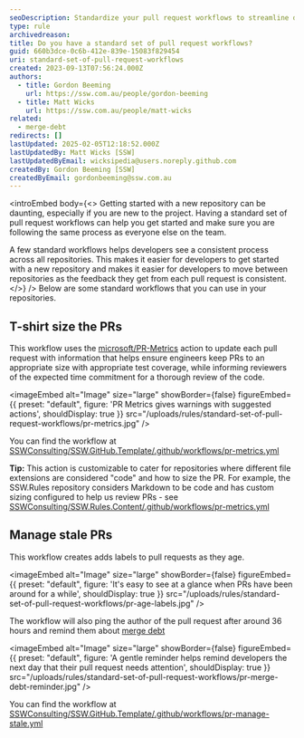 ```yaml
---
seoDescription: Standardize your pull request workflows to streamline development and ensure consistency across repositories with our tried-and-tested approaches.
type: rule
archivedreason:
title: Do you have a standard set of pull request workflows?
guid: 660b3dce-0c6b-412e-839e-15083f829454
uri: standard-set-of-pull-request-workflows
created: 2023-09-13T07:56:24.000Z
authors:
  - title: Gordon Beeming
    url: https://ssw.com.au/people/gordon-beeming
  - title: Matt Wicks
    url: https://ssw.com.au/people/matt-wicks
related:
  - merge-debt
redirects: []
lastUpdated: 2025-02-05T12:18:52.000Z
lastUpdatedBy: Matt Wicks [SSW]
lastUpdatedByEmail: wicksipedia@users.noreply.github.com
createdBy: Gordon Beeming [SSW]
createdByEmail: gordonbeeming@ssw.com.au
---
```


<introEmbed
  body={<>
Getting started with a new repository can be daunting, especially if you are new to the project. Having a standard set of pull request workflows can help you get started and make sure you are following the same process as everyone else on the team.

A few standard workflows helps developers see a consistent process across all repositories. This makes it easier for developers to get started with a new repository and makes it easier for developers to move between repositories as the feedback they get from each pull request is consistent.
  </>}
/>
Below are some standard workflows that you can use in your repositories.

## T-shirt size the PRs

This workflow uses the [microsoft/PR-Metrics](https://github.com/microsoft/PR-Metrics) action to update each pull request with information that helps ensure engineers keep PRs to an appropriate size with appropriate test coverage, while informing reviewers of the expected time commitment for a thorough review of the code.


<imageEmbed
  alt="Image"
  size="large"
  showBorder={false}
  figureEmbed={{
    preset: "default",
    figure: 'PR Metrics gives warnings with suggested actions',
    shouldDisplay: true
  }}
  src="/uploads/rules/standard-set-of-pull-request-workflows/pr-metrics.jpg"
/>

You can find the workflow at [SSWConsulting/SSW.GitHub.Template/.github/workflows/pr-metrics.yml](https://github.com/SSWConsulting/SSW.GitHub.Template/blob/main/.github/workflows/pr-metrics.yml)

**Tip:** This action is customizable to cater for repositories where different file extensions are considered "code" and how to size the PR. For example, the SSW.Rules repository considers Markdown to be code and has custom sizing configured to help us review PRs - see [SSWConsulting/SSW.Rules.Content/.github/workflows/pr-metrics.yml](https://github.com/SSWConsulting/SSW.Rules.Content/blob/main/.github/workflows/pr-metrics.yml)

## Manage stale PRs

This workflow creates adds labels to pull requests as they age.


<imageEmbed
  alt="Image"
  size="large"
  showBorder={false}
  figureEmbed={{
    preset: "default",
    figure: 'It\'s easy to see at a glance when PRs have been around for a while',
    shouldDisplay: true
  }}
  src="/uploads/rules/standard-set-of-pull-request-workflows/pr-age-labels.jpg"
/>

The workflow will also ping the author of the pull request after around 36 hours and remind them about [merge debt](/merge-debt/)


<imageEmbed
  alt="Image"
  size="large"
  showBorder={false}
  figureEmbed={{
    preset: "default",
    figure: 'A gentle reminder helps remind developers the next day that their pull request needs attention',
    shouldDisplay: true
  }}
  src="/uploads/rules/standard-set-of-pull-request-workflows/pr-merge-debt-reminder.jpg"
/>

You can find the workflow at [SSWConsulting/SSW.GitHub.Template/.github/workflows/pr-manage-stale.yml](https://github.com/SSWConsulting/SSW.GitHub.Template/blob/main/.github/workflows/pr-manage-stale.yml)
